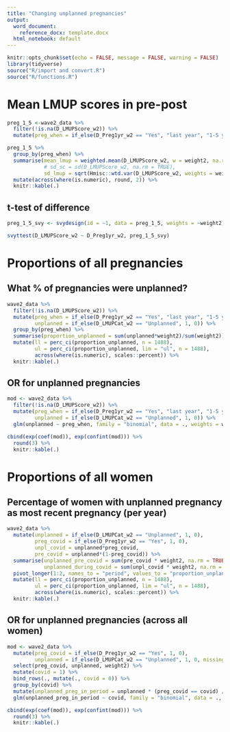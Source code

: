 ```yaml
---
title: "Changing unplanned pregnancies"
output:
  word_document: 
    reference_docx: template.docx
  html_notebook: default
---
```


```r
knitr::opts_chunk$set(echo = FALSE, message = FALSE, warning = FALSE)
library(tidyverse)
source("R/import and convert.R")
source("R/functions.R")
```

# Mean LMUP scores in pre-post

```r

preg_1_5 <-wave2_data %>% 
  filter(!is.na(D_LMUPScore_w2)) %>% 
  mutate(preg_when = if_else(D_Preg1yr_w2 == "Yes", "last year", "1-5 yrs"))

preg_1_5 %>% 
  group_by(preg_when) %>% 
  summarise(mean_lmup = weighted.mean(D_LMUPScore_w2, w = weight2, na.rm = TRUE),
            # sd_sc = sd(D_LMUPScore_w2, na.rm = TRUE),
            sd_lmup = sqrt(Hmisc::wtd.var(D_LMUPScore_w2, weights = weight2, na.rm = TRUE))) %>% 
  mutate(across(where(is.numeric), round, 2)) %>% 
  knitr::kable(.)
```

## t-test of difference

```r


preg_1_5_svy <- svydesign(id = ~1, data = preg_1_5, weights = ~weight2)

svyttest(D_LMUPScore_w2 ~ D_Preg1yr_w2, preg_1_5_svy)

```


# Proportions of all pregnancies
## What % of pregnancies were unplanned?

```r
wave2_data %>% 
  filter(!is.na(D_LMUPScore_w2)) %>% 
  mutate(preg_when = if_else(D_Preg1yr_w2 == "Yes", "last year", "1-5 yrs"),
         unplanned = if_else(D_LMUPCat_w2 == "Unplanned", 1, 0)) %>%
  group_by(preg_when) %>% 
  summarise(proportion_unplanned = sum(unplanned*weight2)/sum(weight2)) %>% 
  mutate(ll = perc_ci(proportion_unplanned, n = 1488),
         ul = perc_ci(proportion_unplanned, lim = "ul", n = 1488),
         across(where(is.numeric), scales::percent)) %>% 
  knitr::kable(.)
```

## OR for unplanned pregnancies

```r
mod <- wave2_data %>% 
  filter(!is.na(D_LMUPScore_w2)) %>% 
  mutate(preg_when = if_else(D_Preg1yr_w2 == "Yes", "last year", "1-5 yrs"),
         unplanned = if_else(D_LMUPCat_w2 == "Unplanned", 1, 0)) %>% 
  glm(unplanned ~ preg_when, family = "binomial", data = ., weights = weight2)

cbind(exp(coef(mod)), exp(confint(mod))) %>% 
  round(3) %>% 
  knitr::kable(.)
```

# Proportions of all women
## Percentage of women with unplanned pregnancy as most recent pregnancy (per year)

```r
wave2_data %>% 
  mutate(unplanned = if_else(D_LMUPCat_w2 == "Unplanned", 1, 0),
         preg_covid = if_else(D_Preg1yr_w2 == "Yes", 1, 0),
         unpl_covid = unplanned*preg_covid,
         pre_covid = unplanned*(1-preg_covid)) %>%
  summarise(unplanned_pre_covid = sum(pre_covid * weight2, na.rm = TRUE)/(4*sum(weight2)),
            unplanned_during_covid = sum(unpl_covid * weight2, na.rm = TRUE)/sum(weight2)) %>% 
  pivot_longer(1:2, names_to = "period", values_to = "proportion_unplanned") %>% 
  mutate(ll = perc_ci(proportion_unplanned, n = 1488),
         ul = perc_ci(proportion_unplanned, lim = "ul", n = 1488),
         across(where(is.numeric), scales::percent)) %>% 
  knitr::kable(.)
```

## OR for unplanned pregnancies (across all women)

```r
mod <- wave2_data %>% 
  mutate(preg_covid = if_else(D_Preg1yr_w2 == "Yes", 1, 0),
         unplanned = if_else(D_LMUPCat_w2 == "Unplanned", 1, 0, missing = 0)) %>% 
  select(preg_covid, unplanned, weight2) %>% 
  mutate(covid = 1) %>% 
  bind_rows(., mutate(., covid = 0)) %>% 
  group_by(covid) %>% 
  mutate(unplanned_preg_in_period = unplanned * (preg_covid == covid) / (4 - 3 * (covid))) %>% 
  glm(unplanned_preg_in_period ~ covid, family = "binomial", data = ., weights = weight2)

cbind(exp(coef(mod)), exp(confint(mod))) %>% 
  round(3) %>% 
  knitr::kable(.)
```